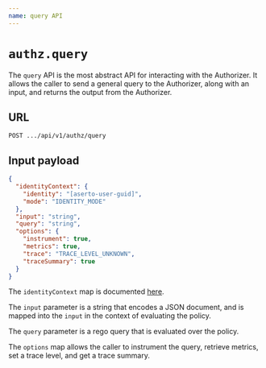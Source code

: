 ```yaml
---
name: query API
---
```


# `authz.query`

The `query` API is the most abstract API for interacting with the Authorizer. It allows the caller to 
send a general query to the Authorizer, along with an input, and returns the output from the 
Authorizer.

## URL

`POST .../api/v1/authz/query`

## Input payload

```json
{
  "identityContext": {
    "identity": "[aserto-user-guid]",
    "mode": "IDENTITY_MODE"
  }, 
  "input": "string",
  "query": "string",
  "options": {
    "instrument": true,
    "metrics": true,
    "trace": "TRACE_LEVEL_UNKNOWN",
    "traceSummary": true
  }
}
```

The `identityContext` map is documented [here](/authorizer/identity-context).

The `input` parameter is a string that encodes a JSON document, and is mapped into the `input` in the context of 
evaluating the policy.

The `query` parameter is a rego query that is evaluated over the policy. 

The `options` map allows the caller to instrument the query, retrieve metrics, set a trace level, and 
get a trace summary.
